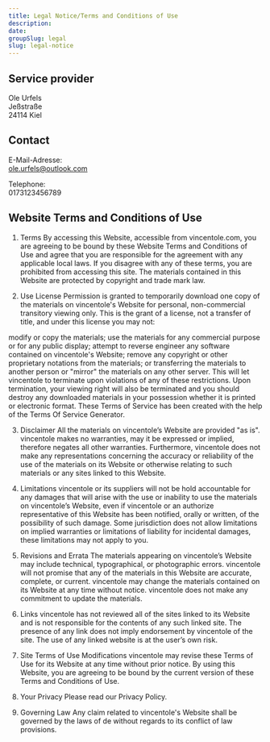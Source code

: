 ```yaml
---
title: Legal Notice/Terms and Conditions of Use
description:
date:
groupSlug: legal
slug: legal-notice
---
```


## Service provider

Ole Urfels  
Jeßstraße  
24114 Kiel

## Contact

E-Mail-Adresse:  
ole.urfels@outlook.com

Telephone:  
0173123456789

## Website Terms and Conditions of Use

1. Terms
   By accessing this Website, accessible from vincentole.com, you are agreeing to be bound by these Website Terms and Conditions of Use and agree that you are responsible for the agreement with any applicable local laws. If you disagree with any of these terms, you are prohibited from accessing this site. The materials contained in this Website are protected by copyright and trade mark law.

2. Use License
   Permission is granted to temporarily download one copy of the materials on vincentole's Website for personal, non-commercial transitory viewing only. This is the grant of a license, not a transfer of title, and under this license you may not:

modify or copy the materials;
use the materials for any commercial purpose or for any public display;
attempt to reverse engineer any software contained on vincentole's Website;
remove any copyright or other proprietary notations from the materials; or
transferring the materials to another person or "mirror" the materials on any other server.
This will let vincentole to terminate upon violations of any of these restrictions. Upon termination, your viewing right will also be terminated and you should destroy any downloaded materials in your possession whether it is printed or electronic format. These Terms of Service has been created with the help of the Terms Of Service Generator.

3. Disclaimer
   All the materials on vincentole’s Website are provided "as is". vincentole makes no warranties, may it be expressed or implied, therefore negates all other warranties. Furthermore, vincentole does not make any representations concerning the accuracy or reliability of the use of the materials on its Website or otherwise relating to such materials or any sites linked to this Website.

4. Limitations
   vincentole or its suppliers will not be hold accountable for any damages that will arise with the use or inability to use the materials on vincentole’s Website, even if vincentole or an authorize representative of this Website has been notified, orally or written, of the possibility of such damage. Some jurisdiction does not allow limitations on implied warranties or limitations of liability for incidental damages, these limitations may not apply to you.

5. Revisions and Errata
   The materials appearing on vincentole’s Website may include technical, typographical, or photographic errors. vincentole will not promise that any of the materials in this Website are accurate, complete, or current. vincentole may change the materials contained on its Website at any time without notice. vincentole does not make any commitment to update the materials.

6. Links
   vincentole has not reviewed all of the sites linked to its Website and is not responsible for the contents of any such linked site. The presence of any link does not imply endorsement by vincentole of the site. The use of any linked website is at the user’s own risk.

7. Site Terms of Use Modifications
   vincentole may revise these Terms of Use for its Website at any time without prior notice. By using this Website, you are agreeing to be bound by the current version of these Terms and Conditions of Use.

8. Your Privacy
   Please read our Privacy Policy.

9. Governing Law
   Any claim related to vincentole's Website shall be governed by the laws of de without regards to its conflict of law provisions.
